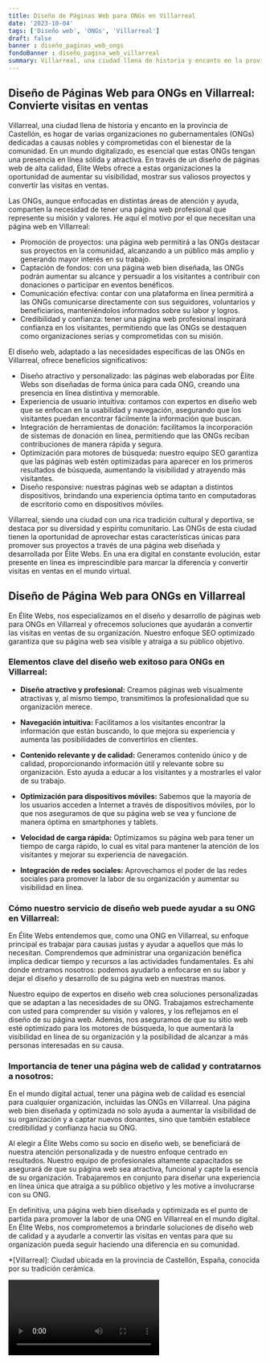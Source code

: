```yaml
---
title: Diseño de Páginas Web para ONGs en Villarreal
date: '2023-10-04'
tags: ['Diseño web', 'ONGs', 'Villarreal']
draft: false
banner : diseño_paginas_web_ongs
fondoBanner : diseño_pagina_web_villarreal
summary: Villarreal, una ciudad llena de historia y encanto en la provincia de Castellón, es hogar de varias organizaciones no gubernamentales (ONGs) dedicadas a causas nobles y comprometidas con el bienestar de la comunidad. En un mundo digitalizado, es esencial que estas ONGs tengan una presencia en línea sólida y atractiva. En través de un diseño de páginas web de alta calidad, Élite Webs ofrece a estas organizaciones la oportunidad de aumentar su visibilidad, mostrar sus valiosos proyectos y convertir las visitas en ventas.
---
```


## Diseño de Páginas Web para ONGs en Villarreal: Convierte visitas en ventas

Villarreal, una ciudad llena de historia y encanto en la provincia de Castellón, es hogar de varias organizaciones no gubernamentales (ONGs) dedicadas a causas nobles y comprometidas con el bienestar de la comunidad. En un mundo digitalizado, es esencial que estas ONGs tengan una presencia en línea sólida y atractiva. En través de un diseño de páginas web de alta calidad, Élite Webs ofrece a estas organizaciones la oportunidad de aumentar su visibilidad, mostrar sus valiosos proyectos y convertir las visitas en ventas.

Las ONGs, aunque enfocadas en distintas áreas de atención y ayuda, comparten la necesidad de tener una página web profesional que represente su misión y valores. He aquí el motivo por el que necesitan una página web en Villarreal:

- Promoción de proyectos: una página web permitirá a las ONGs destacar sus proyectos en la comunidad, alcanzando a un público más amplio y generando mayor interés en su trabajo.
- Captación de fondos: con una página web bien diseñada, las ONGs podrán aumentar su alcance y persuadir a los visitantes a contribuir con donaciones o participar en eventos benéficos.
- Comunicación efectiva: contar con una plataforma en línea permitirá a las ONGs comunicarse directamente con sus seguidores, voluntarios y beneficiarios, manteniéndolos informados sobre su labor y logros.
- Credibilidad y confianza: tener una página web profesional inspirará confianza en los visitantes, permitiendo que las ONGs se destaquen como organizaciones serias y comprometidas con su misión.

El diseño web, adaptado a las necesidades específicas de las ONGs en Villarreal, ofrece beneficios significativos:

- Diseño atractivo y personalizado: las páginas web elaboradas por Élite Webs son diseñadas de forma única para cada ONG, creando una presencia en línea distintiva y memorable.
- Experiencia de usuario intuitiva: contamos con expertos en diseño web que se enfocan en la usabilidad y navegación, asegurando que los visitantes puedan encontrar fácilmente la información que buscan.
- Integración de herramientas de donación: facilitamos la incorporación de sistemas de donación en línea, permitiendo que las ONGs reciban contribuciones de manera rápida y segura.
- Optimización para motores de búsqueda: nuestro equipo SEO garantiza que las páginas web estén optimizadas para aparecer en los primeros resultados de búsqueda, aumentando la visibilidad y atrayendo más visitantes.
- Diseño responsive: nuestras páginas web se adaptan a distintos dispositivos, brindando una experiencia óptima tanto en computadoras de escritorio como en dispositivos móviles.

Villarreal, siendo una ciudad con una rica tradición cultural y deportiva, se destaca por su diversidad y espíritu comunitario. Las ONGs de esta ciudad tienen la oportunidad de aprovechar estas características únicas para promover sus proyectos a través de una página web diseñada y desarrollada por Élite Webs. En una era digital en constante evolución, estar presente en línea es imprescindible para marcar la diferencia y convertir visitas en ventas en el mundo virtual.

<GifSeo />

<Cta />

## Diseño de Página Web para ONGs en Villarreal

En Élite Webs, nos especializamos en el diseño y desarrollo de páginas web para ONGs en Villarreal y ofrecemos soluciones que ayudarán a convertir las visitas en ventas de su organización. Nuestro enfoque SEO optimizado garantiza que su página web sea visible y atraiga a su público objetivo.

### Elementos clave del diseño web exitoso para ONGs en Villarreal:

- **Diseño atractivo y profesional:** Creamos páginas web visualmente atractivas y, al mismo tiempo, transmitimos la profesionalidad que su organización merece.

- **Navegación intuitiva:** Facilitamos a los visitantes encontrar la información que están buscando, lo que mejora su experiencia y aumenta las posibilidades de convertirlos en clientes.

- **Contenido relevante y de calidad:** Generamos contenido único y de calidad, proporcionando información útil y relevante sobre su organización. Esto ayuda a educar a los visitantes y a mostrarles el valor de su trabajo.

- **Optimización para dispositivos móviles:** Sabemos que la mayoría de los usuarios acceden a Internet a través de dispositivos móviles, por lo que nos aseguramos de que su página web se vea y funcione de manera óptima en smartphones y tablets.

- **Velocidad de carga rápida:** Optimizamos su página web para tener un tiempo de carga rápido, lo cual es vital para mantener la atención de los visitantes y mejorar su experiencia de navegación.

- **Integración de redes sociales:** Aprovechamos el poder de las redes sociales para promover la labor de su organización y aumentar su visibilidad en línea.

### Cómo nuestro servicio de diseño web puede ayudar a su ONG en Villarreal:

En Élite Webs entendemos que, como una ONG en Villarreal, su enfoque principal es trabajar para causas justas y ayudar a aquellos que más lo necesitan. Comprendemos que administrar una organización benéfica implica dedicar tiempo y recursos a las actividades fundamentales. Es ahí donde entramos nosotros: podemos ayudarlo a enfocarse en su labor y dejar el diseño y desarrollo de su página web en nuestras manos.

Nuestro equipo de expertos en diseño web crea soluciones personalizadas que se adaptan a las necesidades de su ONG. Trabajamos estrechamente con usted para comprender su visión y valores, y los reflejamos en el diseño de su página web. Además, nos aseguramos de que su sitio web esté optimizado para los motores de búsqueda, lo que aumentará la visibilidad en línea de su organización y la posibilidad de alcanzar a más personas interesadas en su causa.

### Importancia de tener una página web de calidad y contratarnos a nosotros:

En el mundo digital actual, tener una página web de calidad es esencial para cualquier organización, incluidas las ONGs en Villarreal. Una página web bien diseñada y optimizada no solo ayuda a aumentar la visibilidad de su organización y a captar nuevos donantes, sino que también establece credibilidad y confianza hacia su ONG.

Al elegir a Élite Webs como su socio en diseño web, se beneficiará de nuestra atención personalizada y de nuestro enfoque centrado en resultados. Nuestro equipo de profesionales altamente capacitados se asegurará de que su página web sea atractiva, funcional y capte la esencia de su organización. Trabajaremos en conjunto para diseñar una experiencia en línea única que atraiga a su público objetivo y les motive a involucrarse con su ONG.

En definitiva, una página web bien diseñada y optimizada es el punto de partida para promover la labor de una ONG en Villarreal en el mundo digital. En Élite Webs, nos comprometemos a brindarle soluciones de diseño web de calidad y a ayudarle a convertir las visitas en ventas para que su organización pueda seguir haciendo una diferencia en su comunidad.

*[Villarreal]: Ciudad ubicada en la provincia de Castellón, España, conocida por su tradición cerámica.

<Video />

<CtaBot job='ONGs' city='Villarreal'/>

<Gmaps query='Villarreal+españa+maps' />